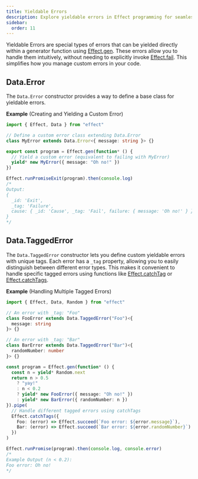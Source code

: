 ```yaml
---
title: Yieldable Errors
description: Explore yieldable errors in Effect programming for seamless error handling in generator functions using custom and tagged error constructors.
sidebar:
  order: 11
---
```


Yieldable Errors are special types of errors that can be yielded directly within a generator function using [Effect.gen](/docs/getting-started/using-generators/).
These errors allow you to handle them intuitively, without needing to explicitly invoke [Effect.fail](/docs/getting-started/creating-effects/#fail). This simplifies how you manage custom errors in your code.

## Data.Error

The `Data.Error` constructor provides a way to define a base class for yieldable errors.

**Example** (Creating and Yielding a Custom Error)

```ts twoslash
import { Effect, Data } from "effect"

// Define a custom error class extending Data.Error
class MyError extends Data.Error<{ message: string }> {}

export const program = Effect.gen(function* () {
  // Yield a custom error (equivalent to failing with MyError)
  yield* new MyError({ message: "Oh no!" })
})

Effect.runPromiseExit(program).then(console.log)
/*
Output:
{
  _id: 'Exit',
  _tag: 'Failure',
  cause: { _id: 'Cause', _tag: 'Fail', failure: { message: 'Oh no!' } }
}
*/
```

## Data.TaggedError

The `Data.TaggedError` constructor lets you define custom yieldable errors with unique tags. Each error has a `_tag` property, allowing you to easily distinguish between different error types. This makes it convenient to handle specific tagged errors using functions like [Effect.catchTag](/docs/error-management/expected-errors/#catchtag) or [Effect.catchTags](/docs/error-management/expected-errors/#catchtags).

**Example** (Handling Multiple Tagged Errors)

```ts twoslash
import { Effect, Data, Random } from "effect"

// An error with _tag: "Foo"
class FooError extends Data.TaggedError("Foo")<{
  message: string
}> {}

// An error with _tag: "Bar"
class BarError extends Data.TaggedError("Bar")<{
  randomNumber: number
}> {}

const program = Effect.gen(function* () {
  const n = yield* Random.next
  return n > 0.5
    ? "yay!"
    : n < 0.2
    ? yield* new FooError({ message: "Oh no!" })
    : yield* new BarError({ randomNumber: n })
}).pipe(
  // Handle different tagged errors using catchTags
  Effect.catchTags({
    Foo: (error) => Effect.succeed(`Foo error: ${error.message}`),
    Bar: (error) => Effect.succeed(`Bar error: ${error.randomNumber}`)
  })
)

Effect.runPromise(program).then(console.log, console.error)
/*
Example Output (n < 0.2):
Foo error: Oh no!
*/
```
